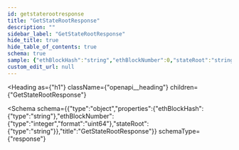 ```yaml
---
id: getstaterootresponse
title: "GetStateRootResponse"
description: ""
sidebar_label: "GetStateRootResponse"
hide_title: true
hide_table_of_contents: true
schema: true
sample: {"ethBlockHash":"string","ethBlockNumber":0,"stateRoot":"string"}
custom_edit_url: null
---
```



<Heading
  as={"h1"}
  className={"openapi__heading"}
  children={"GetStateRootResponse"}
>
</Heading>





<Schema
  schema={{"type":"object","properties":{"ethBlockHash":{"type":"string"},"ethBlockNumber":{"type":"integer","format":"uint64"},"stateRoot":{"type":"string"}},"title":"GetStateRootResponse"}}
  schemaType={"response"}
>
  
</Schema>
            